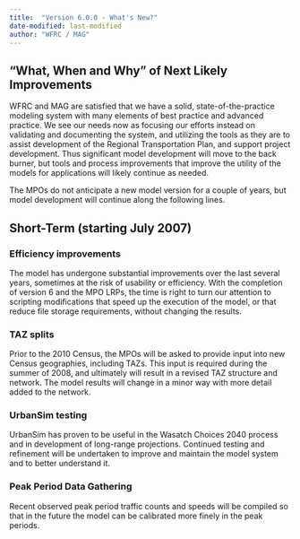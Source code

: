 ```yaml
---
title:  "Version 6.0.0 - What's New?"
date-modified: last-modified
author: "WFRC / MAG"
---
```


## "What, When and Why" of Next Likely Improvements
WFRC and MAG are satisfied that we have a solid, state-of-the-practice modeling system with many elements of best practice and advanced practice. We see our needs now as focusing our efforts instead on validating and documenting the system, and utilizing the tools as they are to assist development of the Regional Transportation Plan, and support project development. Thus significant model development will move to the back burner, but tools and process improvements that improve the utility of the models for applications will likely continue as needed. 

The MPOs do not anticipate a new model version for a couple of years, but model development will continue along the following lines.

## Short-Term (starting July 2007)
### Efficiency improvements
The model has undergone substantial improvements over the last several years, sometimes at the risk of usability or efficiency. With the completion of version 6 and the MPO LRPs, the time is right to turn our attention to scripting modifications that speed up the execution of the model, or that reduce file storage requirements, without changing the results.

### TAZ splits
Prior to the 2010 Census, the MPOs will be asked to provide input into new Census geographies, including TAZs. This input is required during the summer of 2008, and ultimately will result in a revised TAZ structure and network. The model results will change in a minor way with more detail added to the network.

### UrbanSim testing
UrbanSim has proven to be useful in the Wasatch Choices 2040 process and in development of long-range projections. Continued testing and refinement will be undertaken to improve and maintain the model system and to better understand it. 

### Peak Period Data Gathering
Recent observed peak period traffic counts and speeds will be compiled so that in the future the model can be calibrated more finely in the peak periods.

